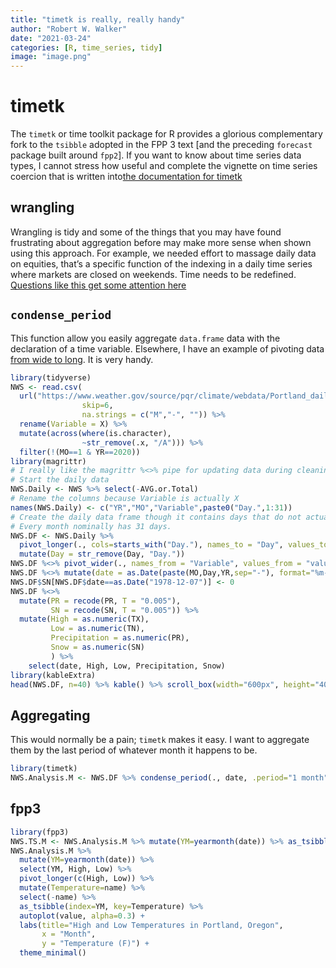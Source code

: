 ```yaml
---
title: "timetk is really, really handy"
author: "Robert W. Walker"
date: "2021-03-24"
categories: [R, time_series, tidy]
image: "image.png"
---
```


# timetk

The `timetk` or time toolkit package for R provides a glorious complementary fork to the `tsibble` adopted in the FPP 3 text [and the preceding `forecast` package built around `fpp2`].  If you want to know about time series data types, I cannot stress how useful and complete the vignette on time series coercion that is written into[the documentation for timetk](https://business-science.github.io/timetk/articles/TK00_Time_Series_Coercion.html)

## wrangling

Wrangling is tidy and some of the things that you may have found frustrating about aggregation before may make more sense when shown using this approach.  For example, we needed effort to massage daily data on equities, that's a specific function of the indexing in a daily time series where markets are closed on weekends.  Time needs to be redefined.  [Questions like this get some attention here](https://business-science.github.io/timetk/articles/TK07_Time_Series_Data_Wrangling.html)

## `condense_period`

This function allow you easily aggregate `data.frame` data with the declaration of a time variable.  Elsewhere, I have an example of pivoting data [from wide to long](../pivots/).  It is very handy.

```r
library(tidyverse)
NWS <- read.csv(
  url("https://www.weather.gov/source/pqr/climate/webdata/Portland_dailyclimatedata.csv"), 
                skip=6, 
                na.strings = c("M","-", "")) %>% 
  rename(Variable = X) %>%
  mutate(across(where(is.character), 
                ~str_remove(.x, "/A"))) %>%
  filter(!(MO==1 & YR==2020))
library(magrittr)
# I really like the magrittr %<>% pipe for updating data during cleaning
# Start the daily data
NWS.Daily <- NWS %>% select(-AVG.or.Total)
# Rename the columns because Variable is actually X
names(NWS.Daily) <- c("YR","MO","Variable",paste0("Day.",1:31))
# Create the daily data frame though it contains days that do not actually exist. 
# Every month nominally has 31 days.
NWS.DF <- NWS.Daily %>% 
  pivot_longer(., cols=starts_with("Day."), names_to = "Day", values_to = "value") %>% 
  mutate(Day = str_remove(Day, "Day."))
NWS.DF %<>% pivot_wider(., names_from = "Variable", values_from = "value")
NWS.DF %<>% mutate(date = as.Date(paste(MO,Day,YR,sep="-"), format="%m-%d-%Y"))
NWS.DF$SN[NWS.DF$date==as.Date("1978-12-07")] <- 0
NWS.DF %<>% 
  mutate(PR = recode(PR, T = "0.005"), 
         SN = recode(SN, T = "0.005")) %>%
  mutate(High = as.numeric(TX), 
         Low = as.numeric(TN), 
         Precipitation = as.numeric(PR), 
         Snow = as.numeric(SN)
         ) %>%
    select(date, High, Low, Precipitation, Snow)
library(kableExtra)
head(NWS.DF, n=40) %>% kable() %>% scroll_box(width="600px", height="400px")
```

## Aggregating

This would normally be a pain; `timetk` makes it easy.  I want to aggregate them by the last period of whatever month it happens to be.

```r
library(timetk)
NWS.Analysis.M <- NWS.DF %>% condense_period(., date, .period="1 month", .side="end")
```

## fpp3

```r
library(fpp3)
NWS.TS.M <- NWS.Analysis.M %>% mutate(YM=yearmonth(date)) %>% as_tsibble(index=YM)
NWS.Analysis.M %>%
  mutate(YM=yearmonth(date)) %>%
  select(YM, High, Low) %>%
  pivot_longer(c(High, Low)) %>%
  mutate(Temperature=name) %>%
  select(-name) %>%
  as_tsibble(index=YM, key=Temperature) %>%
  autoplot(value, alpha=0.3) + 
  labs(title="High and Low Temperatures in Portland, Oregon",
       x = "Month",
       y = "Temperature (F)") +
  theme_minimal()
```

